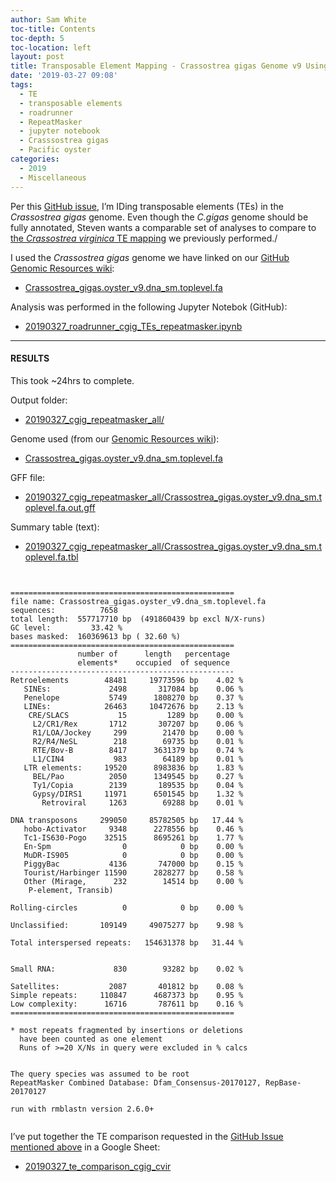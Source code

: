 ```yaml
---
author: Sam White
toc-title: Contents
toc-depth: 5
toc-location: left
layout: post
title: Transposable Element Mapping - Crassostrea gigas Genome v9 Using RepeatMasker 4.07 on Roadrunner
date: '2019-03-27 09:08'
tags:
  - TE
  - transposable elements
  - roadrunner
  - RepeatMasker
  - jupyter notebook
  - Crasssostrea gigas
  - Pacific oyster
categories:
  - 2019
  - Miscellaneous
---
```


Per this [GitHub issue](https://github.com/RobertsLab/resources/issues/643), I'm IDing transposable elements (TEs) in the _Crassostrea gigas_ genome. Even though the _C.gigas_ genome should be fully annotated, Steven wants a comparable set of analyses to compare to [the _Crassostrea virginica_ TE mapping](https://robertslab.github.io/sams-notebook/posts/2018/2018-08-28-transposable-element-mapping-crassostrea-virginica-genome-cvirginica_v300-using-repeatmasker-4-07/) we previously performed./

I used the _Crassostrea gigas_ genome we have linked on our [GitHub Genomic Resources wiki](https://github.com/RobertsLab/resources/wiki/Genomic-Resources):

- [Crassostrea_gigas.oyster_v9.dna_sm.toplevel.fa](http://owl.fish.washington.edu/halfshell/genomic-databank/Crassostrea_gigas.oyster_v9.dna_sm.toplevel.fa)

Analysis was performed in the following Jupyter Notebok (GitHub):

- [20190327_roadrunner_cgig_TEs_repeatmasker.ipynb](https://github.com/RobertsLab/code/blob/master/notebooks/sam/20190327_roadrunner_cgig_TEs_repeatmasker.ipynb)

---

#### RESULTS

This took ~24hrs to complete.

Output folder:

- [20190327_cgig_repeatmasker_all/](http://gannet.fish.washington.edu/Atumefaciens/20190327_cgig_repeatmasker_all)

Genome used (from our [Genomic Resources wiki](https://github.com/RobertsLab/resources/wiki/Genomic-Resources#genome)):

- [Crassostrea_gigas.oyster_v9.dna_sm.toplevel.fa](http://owl.fish.washington.edu/halfshell/genomic-databank/Crassostrea_gigas.oyster_v9.dna_sm.toplevel.fa)

GFF file:

- [20190327_cgig_repeatmasker_all/Crassostrea_gigas.oyster_v9.dna_sm.toplevel.fa.out.gff](http://gannet.fish.washington.edu/Atumefaciens/20190327_cgig_repeatmasker_all/Crassostrea_gigas.oyster_v9.dna_sm.toplevel.fa.out.gff)

Summary table (text):

- [20190327_cgig_repeatmasker_all/Crassostrea_gigas.oyster_v9.dna_sm.toplevel.fa.tbl](http://gannet.fish.washington.edu/Atumefaciens/20190327_cgig_repeatmasker_all/Crassostrea_gigas.oyster_v9.dna_sm.toplevel.fa.tbl)

<pre><code>

==================================================
file name: Crassostrea_gigas.oyster_v9.dna_sm.toplevel.fa
sequences:          7658
total length:  557717710 bp  (491860439 bp excl N/X-runs)
GC level:         33.42 %
bases masked:  160369613 bp ( 32.60 %)
==================================================
               number of      length   percentage
               elements*    occupied  of sequence
--------------------------------------------------
Retroelements        48481     19773596 bp    4.02 %
   SINEs:             2498       317084 bp    0.06 %
   Penelope           5749      1808270 bp    0.37 %
   LINEs:            26463     10472676 bp    2.13 %
    CRE/SLACS           15         1289 bp    0.00 %
     L2/CR1/Rex       1712       307207 bp    0.06 %
     R1/LOA/Jockey     299        21470 bp    0.00 %
     R2/R4/NeSL        218        69735 bp    0.01 %
     RTE/Bov-B        8417      3631379 bp    0.74 %
     L1/CIN4           983        64189 bp    0.01 %
   LTR elements:     19520      8983836 bp    1.83 %
     BEL/Pao          2050      1349545 bp    0.27 %
     Ty1/Copia        2139       189535 bp    0.04 %
     Gypsy/DIRS1     11971      6501545 bp    1.32 %
       Retroviral     1263        69288 bp    0.01 %

DNA transposons     299050     85782505 bp   17.44 %
   hobo-Activator     9348      2278556 bp    0.46 %
   Tc1-IS630-Pogo    32515      8695261 bp    1.77 %
   En-Spm                0            0 bp    0.00 %
   MuDR-IS905            0            0 bp    0.00 %
   PiggyBac           4136       747000 bp    0.15 %
   Tourist/Harbinger 11590      2828277 bp    0.58 %
   Other (Mirage,      232        14514 bp    0.00 %
    P-element, Transib)

Rolling-circles          0            0 bp    0.00 %

Unclassified:       109149     49075277 bp    9.98 %

Total interspersed repeats:   154631378 bp   31.44 %


Small RNA:             830        93282 bp    0.02 %

Satellites:           2087       401812 bp    0.08 %
Simple repeats:     110847      4687373 bp    0.95 %
Low complexity:      16716       787611 bp    0.16 %
==================================================

* most repeats fragmented by insertions or deletions
  have been counted as one element
  Runs of >=20 X/Ns in query were excluded in % calcs


The query species was assumed to be root          
RepeatMasker Combined Database: Dfam_Consensus-20170127, RepBase-20170127

run with rmblastn version 2.6.0+

</code></pre>


I've put together the TE comparison requested in the [GitHub Issue mentioned above](https://github.com/RobertsLab/resources/issues/643) in a Google Sheet:

- [20190327_te_comparison_cgig_cvir](https://docs.google.com/spreadsheets/d/1Or-zrbFAq2xl4iDNIJPJX0I9DWLtpa3m7gqDrFw-NT8/edit?usp=sharing)
